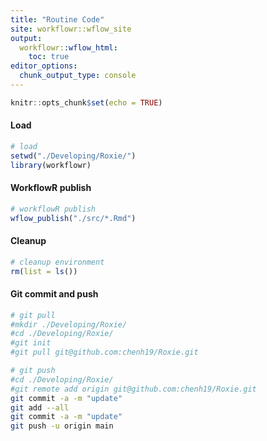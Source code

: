 ```yaml
---
title: "Routine Code"
site: workflowr::wflow_site
output:
  workflowr::wflow_html:
    toc: true
editor_options:
  chunk_output_type: console
---
```


```r
knitr::opts_chunk$set(echo = TRUE)
```


#### Load

```r
# load
setwd("./Developing/Roxie/")
library(workflowr)
```

#### WorkflowR publish

```r
# workflowR publish
wflow_publish("./src/*.Rmd")
```

#### Cleanup

```r
# cleanup environment
rm(list = ls())
```

#### Git commit and push

```bash
# git pull
#mkdir ./Developing/Roxie/
#cd ./Developing/Roxie/
#git init
#git pull git@github.com:chenh19/Roxie.git

# git push
#cd ./Developing/Roxie/
#git remote add origin git@github.com:chenh19/Roxie.git
git commit -a -m "update"
git add --all
git commit -a -m "update"
git push -u origin main
```
